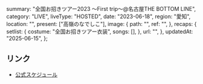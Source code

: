   summary: "全国お招きツアー2023 〜First trip〜@名古屋THE BOTTOM LINE",
  category: "LIVE",
  liveType: "HOSTED",
  date: "2023-06-18",
  region: "愛知",
  location: "",
  present: ["高嶺のなでしこ"],
  image: {
    path: "",
    ref: "",
  },
  recaps: {
    setlist: {
      costume: "全国お招きツアー衣装",
      songs: [],
    },
    url: "",
  },
  updatedAt: "2025-06-15",
};

## リンク

- [公式スケジュール](https://takanenonadeshiko.jp/?p=757)

